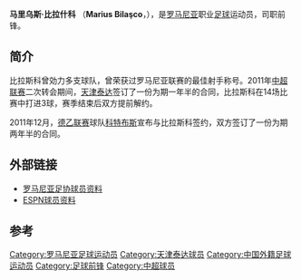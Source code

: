 {{noteta|G1=足球}}{{Football player infobox
| playername          = 比拉什科
| image               = [[File:Marius_Bilasco.jpg|200px]]
| dateofbirth         = {{birth date and age|1981|7|13}}
| cityofbirth         = [[錫蓋圖馬爾馬切伊|锡盖图-马尔马切伊]]
| countryofbirth      = [[罗马尼亚|罗马尼亚]]
| height              = {{height|m=1.84}}
| position            = 前锋
| currentclub         = [[科特布斯足球俱乐部|科特布斯]]          
| clubnumber          = 
| years = 1998-2006年<br />1999年<br />2000年<br />2001-2002年<br />2007-2010年<br/>2010-2011年<br/>2011年<br/>2012-
| clubs = {{tsl|en|FC Argeş Piteşti||阿尔杰什-皮特什蒂}}<br />{{tsl|en|FCM Oneşti||奥涅斯第}}<br />[[蒂米什瓦拉足球俱乐部|蒂米什瓦拉]]<br />[[巴亞馬雷足球會|巴亚马雷]]<br />[[乌尔济切尼足球俱乐部|乌尔济切尼]]<br/>[[布加勒斯特星队|布加勒斯特星]]<br/>[[天津泰达|天津泰达]]<br/>[[科特布斯足球俱乐部|科特布斯]]
| caps(goals) = 137 (20)<br />19 (2)<br />10 (5)<br />41 (12)<br />103 (37)<br />25 (5)<br />14 (3)
|  nationalyears = 2010- 
|  nationalteam = {{fb|ROM}}
|  nationalcaps(goals) = 5 (0) 
|  pcupdate = 2011.11.2 
|  ntupdate = 2011.11.2
}}

'''马里乌斯·比拉什科''' （'''Marius Bilaşco'''，{{bd|1981年|7月13日|||B}}），是[[罗马尼亚|罗马尼亚]]职业[[足球|足球]]运动员，司职前锋。

==简介==
比拉斯科曾効力多支球队，曾荣获过罗马尼亚联赛的最佳射手称号。2011年[[中超联赛|中超联赛]]二次转会期间，[[天津泰达|天津泰达]]签订了一份为期一年半的合同，比拉斯科在14场比赛中打进3球，赛季结束后双方提前解约。

2011年12月，[[德乙|德乙联赛]]球队[[科特布斯足球俱乐部|科特布斯]]宣布与比拉斯科签约，双方签订了一份为期两年半的合同。

== 外部链接 ==
*[http://www.romaniansoccer.ro/players/b/bilasco.shtml 罗马尼亚足协球员资料]
*[http://soccernet.espn.go.com/players/stats?id=126688&cc=5739 ESPN球员资料]

==参考==
{{reflist}}
{{2011年中超分类名单天津}}

{{DEFAULTSORT:Bilasco Marius}}
[[Category:罗马尼亚足球运动员|Category:罗马尼亚足球运动员]]
[[Category:天津泰达球员|Category:天津泰达球员]]
[[Category:中国外籍足球运动员|Category:中国外籍足球运动员]]
[[Category:足球前锋|Category:足球前锋]]
[[Category:中超球员|Category:中超球员]]